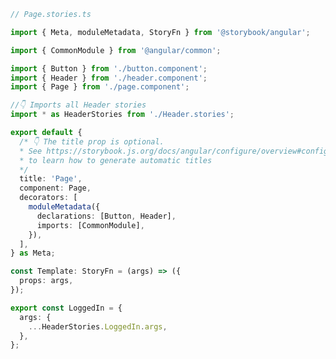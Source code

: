 ```ts
// Page.stories.ts

import { Meta, moduleMetadata, StoryFn } from '@storybook/angular';

import { CommonModule } from '@angular/common';

import { Button } from './button.component';
import { Header } from './header.component';
import { Page } from './page.component';

//👇 Imports all Header stories
import * as HeaderStories from './Header.stories';

export default {
  /* 👇 The title prop is optional.
  * See https://storybook.js.org/docs/angular/configure/overview#configure-story-loading
  * to learn how to generate automatic titles
  */
  title: 'Page',
  component: Page,
  decorators: [
    moduleMetadata({
      declarations: [Button, Header],
      imports: [CommonModule],
    }),
  ],
} as Meta;

const Template: StoryFn = (args) => ({
  props: args,
});

export const LoggedIn = {
  args: {
    ...HeaderStories.LoggedIn.args,
  },
};
```